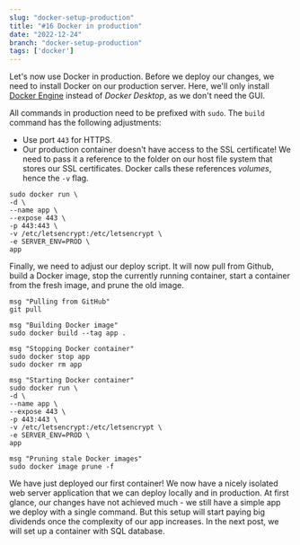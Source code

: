 ```yaml
---
slug: "docker-setup-production"
title: "#16 Docker in production"
date: "2022-12-24"
branch: "docker-setup-production"
tags: ['docker']
---
```

Let's now use Docker in production. Before we deploy our changes, we need to install Docker on our production server. Here, we'll only install [Docker Engine](https://docs.docker.com/engine/) instead of *Docker Desktop*, as we don't need the GUI.

All commands in production need to be prefixed with ```sudo```. The ```build``` command has the following adjustments:
- Use port ```443``` for HTTPS.
- Our production container doesn't have access to the SSL certificate! We need to pass it a reference to the folder on our host file system that stores our SSL certificates. Docker calls these references *volumes*, hence the ```-v``` flag.

```
sudo docker run \
-d \
--name app \
--expose 443 \
-p 443:443 \
-v /etc/letsencrypt:/etc/letsencrypt \
-e SERVER_ENV=PROD \
app
```

Finally, we need to adjust our deploy script. It will now pull from Github, build a Docker image, stop the currently running container, start a container from the fresh image, and prune the old image.

```
msg "Pulling from GitHub"
git pull

msg "Building Docker image"
sudo docker build --tag app .

msg "Stopping Docker container"
sudo docker stop app
sudo docker rm app

msg "Starting Docker container"
sudo docker run \
-d \
--name app \
--expose 443 \
-p 443:443 \
-v /etc/letsencrypt:/etc/letsencrypt \
-e SERVER_ENV=PROD \
app

msg "Pruning stale Docker images"
sudo docker image prune -f
```

We have just deployed our first container! We now have a nicely isolated web server application that we can deploy locally and in production. At first glance, our changes have not achieved much - we still have a simple app we deploy with a single command. But this setup will start paying big dividends once the complexity of our app increases. In the next post, we will set up a container with SQL database.
